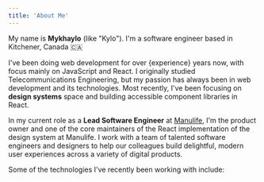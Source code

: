 ```yaml
---
title: 'About Me'
---
```


My name is **Mykhaylo** (like "Kylo"). I'm a software engineer based in <span className="whitespace-nowrap">Kitchener, Canada 🇨🇦</span>

I've been doing web development for over {experience} years now, with focus mainly on JavaScript and React. I originally studied Telecommunications Engineering, but my passion has always been in web development and its technologies.
Most recently, I've been focusing on **design systems** space and building accessible component libraries in React.

In my current role as a **Lead Software Engineer** at [Manulife](https://www.manulife.ca), I'm the product owner and one of the core maintainers of the React implementation of the design system at Manulife. I work with a team of talented software engineers and designers to help our colleagues build delightful, modern user experiences across a variety of digital products.

Some of the technologies I've recently been working with include:
